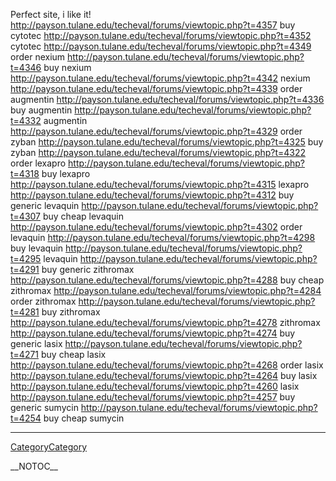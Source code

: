 Perfect site, i like it! http://payson.tulane.edu/techeval/forums/viewtopic.php?t=4357 buy cytotec
http://payson.tulane.edu/techeval/forums/viewtopic.php?t=4352 cytotec
http://payson.tulane.edu/techeval/forums/viewtopic.php?t=4349 order nexium
http://payson.tulane.edu/techeval/forums/viewtopic.php?t=4346 buy nexium
http://payson.tulane.edu/techeval/forums/viewtopic.php?t=4342 nexium
http://payson.tulane.edu/techeval/forums/viewtopic.php?t=4339 order augmentin
http://payson.tulane.edu/techeval/forums/viewtopic.php?t=4336 buy augmentin
http://payson.tulane.edu/techeval/forums/viewtopic.php?t=4332 augmentin
http://payson.tulane.edu/techeval/forums/viewtopic.php?t=4329 order zyban
http://payson.tulane.edu/techeval/forums/viewtopic.php?t=4325 buy zyban
http://payson.tulane.edu/techeval/forums/viewtopic.php?t=4322 order lexapro
http://payson.tulane.edu/techeval/forums/viewtopic.php?t=4318 buy lexapro
http://payson.tulane.edu/techeval/forums/viewtopic.php?t=4315 lexapro
http://payson.tulane.edu/techeval/forums/viewtopic.php?t=4312 buy generic levaquin
http://payson.tulane.edu/techeval/forums/viewtopic.php?t=4307 buy cheap levaquin
http://payson.tulane.edu/techeval/forums/viewtopic.php?t=4302 order levaquin
http://payson.tulane.edu/techeval/forums/viewtopic.php?t=4298 buy levaquin
http://payson.tulane.edu/techeval/forums/viewtopic.php?t=4295 levaquin
http://payson.tulane.edu/techeval/forums/viewtopic.php?t=4291 buy generic zithromax
http://payson.tulane.edu/techeval/forums/viewtopic.php?t=4288 buy cheap zithromax
http://payson.tulane.edu/techeval/forums/viewtopic.php?t=4284 order zithromax
http://payson.tulane.edu/techeval/forums/viewtopic.php?t=4281 buy zithromax
http://payson.tulane.edu/techeval/forums/viewtopic.php?t=4278 zithromax
http://payson.tulane.edu/techeval/forums/viewtopic.php?t=4274 buy generic lasix
http://payson.tulane.edu/techeval/forums/viewtopic.php?t=4271 buy cheap lasix
http://payson.tulane.edu/techeval/forums/viewtopic.php?t=4268 order lasix
http://payson.tulane.edu/techeval/forums/viewtopic.php?t=4264 buy lasix
http://payson.tulane.edu/techeval/forums/viewtopic.php?t=4260 lasix
http://payson.tulane.edu/techeval/forums/viewtopic.php?t=4257 buy generic sumycin
http://payson.tulane.edu/techeval/forums/viewtopic.php?t=4254 buy cheap sumycin
----
[[CategoryCategory]]

__NOTOC__